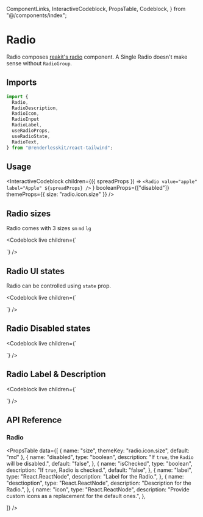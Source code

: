   ComponentLinks,
  InteractiveCodeblock,
  PropsTable,
  Codeblock,
} from "@/components/index";

# Radio

Radio composes [reakit's radio](https://reakit.io/docs/radio/) component. A
Single Radio doesn't make sense without `RadioGroup`.

<ComponentLinks github="radio" theme="radio" story="forms-radio" />

## Imports

```js
import {
  Radio,
  RadioDescription,
  RadioIcon,
  RadioInput
  RadioLabel,
  useRadioProps,
  useRadioState,
  RadioText,
} from "@renderlesskit/react-tailwind";
```

## Usage

<InteractiveCodeblock
  children={({ spreadProps }) =>
    `<Radio value="apple" label="Apple" ${spreadProps} />`
  }
  booleanProps={["disabled"]}
  themeProps={{ size: "radio.icon.size" }}
/>

## Radio sizes

Radio comes with 3 sizes `sm` `md` `lg`

<Codeblock
  live
  children={`
<div className="flex flex-col space-y-2">
  <Radio value="apple" label="Apple" size="sm" />
  <Radio value="apple" label="Apple" size="md" />
  <Radio value="apple" label="Apple"size="lg" />
</div>
`}
/>

## Radio UI states

Radio can be controlled using `state` prop.

<Codeblock
  live
  children={`
<div className="flex flex-col space-y-2">
  <Radio size="md" value="apple" label="Apple" />
  <Radio size="md" value="apple" label="Apple" state="apple" />
</div>
`}
/>

## Radio Disabled states

<Codeblock
  live
  children={`
<div className="flex flex-col space-y-2">
  <Radio size="md" value="apple" label="Apple" disabled />
  <Radio size="md" value="apple" label="Apple" state="apple" disabled />
</div>
`}
/>

## Radio Label & Description

<Codeblock
  live
  children={`
<div className="flex flex-col space-y-2">
  <Radio size="md" value="apple" label="Apple" className="w-72" />
  <Radio size="md" value="apple" label="Used when the Radio is selected and will use its value for the form submission." className="w-72" />
  <Radio size="md" value="apple" label="Apple" description="Used when the Radio is selected and will use its value for the form submission." className="w-72" />
</div>
`}
/>

## API Reference

### Radio

<PropsTable
  data={[
    { name: "size", themeKey: "radio.icon.size", default: "md" },
    {
      name: "disabled",
      type: "boolean",
      description: "If `true`, the `Radio` will be disabled.",
      default: "false",
    },
    {
      name: "isChecked",
      type: "boolean",
      description: "If `true`, Radio is checked.",
      default: "false",
    },
    {
      name: "label",
      type: "React.ReactNode",
      description: "Label for the Radio.",
    },
    {
      name: "desctioption",
      type: "React.ReactNode",
      description: "Description for the Radio.",
    },
    {
      name: "icon",
      type: "React.ReactNode",
      description: "Provide custom icons as a replacement for the default ones.",
    },

]} />

